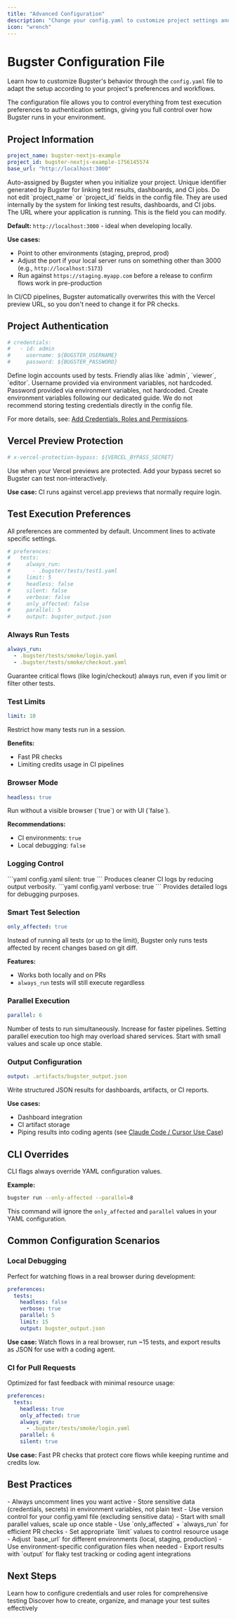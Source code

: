 ```yaml
---
title: "Advanced Configuration"
description: "Change your config.yaml to customize project settings and test execution preferences"
icon: "wrench"
---
```


# Bugster Configuration File

Learn how to customize Bugster's behavior through the `config.yaml` file to adapt the setup according to your project's preferences and workflows.

The configuration file allows you to control everything from test execution preferences to authentication settings, giving you full control over how Bugster runs in your environment.

## Project Information

```yaml config.yaml
project_name: bugster-nextjs-example
project_id: bugster-nextjs-example-1756145574
base_url: "http://localhost:3000"
```

<ResponseField name="project_name" type="string">
Auto-assigned by Bugster when you initialize your project.
</ResponseField>

<ResponseField name="project_id" type="string">
Unique identifier generated by Bugster for linking test results, dashboards, and CI jobs.
</ResponseField>

<Warning>
Do not edit `project_name` or `project_id` fields in the config file. They are used internally by the system for linking test results, dashboards, and CI jobs.
</Warning>

<ResponseField name="base_url" type="string">
The URL where your application is running. This is the field you can modify.

**Default:** `http://localhost:3000` - ideal when developing locally.

**Use cases:**
- Point to other environments (staging, preprod, prod)
- Adjust the port if your local server runs on something other than 3000 (e.g., `http://localhost:5173`)
- Run against `https://staging.myapp.com` before a release to confirm flows work in pre-production

<Note>
In CI/CD pipelines, Bugster automatically overwrites this with the Vercel preview URL, so you don't need to change it for PR checks.
</Note>
</ResponseField>

## Project Authentication

```yaml config.yaml
# credentials:
#   - id: admin
#     username: ${BUGSTER_USERNAME}
#     password: ${BUGSTER_PASSWORD}
```

<ResponseField name="credentials" type="array">
Define login accounts used by tests.

<Expandable title="Credentials Properties">
  <ResponseField name="id" type="string">
    Friendly alias like `admin`, `viewer`, `editor`.
  </ResponseField>
  
  <ResponseField name="username" type="string">
    Username provided via environment variables, not hardcoded.
  </ResponseField>
  
  <ResponseField name="password" type="string">
    Password provided via environment variables, not hardcoded.
  </ResponseField>
</Expandable>
</ResponseField>

<Tip>
Create environment variables following our dedicated guide. We do not recommend storing testing credentials directly in the config file.
</Tip>

For more details, see: [Add Credentials, Roles and Permissions](/guides/authentication).

## Vercel Preview Protection

```yaml config.yaml
# x-vercel-protection-bypass: ${VERCEL_BYPASS_SECRET}
```

<ResponseField name="x-vercel-protection-bypass" type="string">
Use when your Vercel previews are protected. Add your bypass secret so Bugster can test non-interactively.

**Use case:** CI runs against vercel.app previews that normally require login.
</ResponseField>

## Test Execution Preferences

All preferences are commented by default. Uncomment lines to activate specific settings.

```yaml config.yaml
# preferences:
#   tests:
#     always_run:
#       - .bugster/tests/test1.yaml
#     limit: 5
#     headless: false
#     silent: false
#     verbose: false
#     only_affected: false
#     parallel: 5
#     output: bugster_output.json
```

### Always Run Tests

```yaml config.yaml
always_run:
  - .bugster/tests/smoke/login.yaml
  - .bugster/tests/smoke/checkout.yaml
```

<ResponseField name="always_run" type="array">
Guarantee critical flows (like login/checkout) always run, even if you limit or filter other tests.
</ResponseField>

### Test Limits

```yaml config.yaml
limit: 10
```

<ResponseField name="limit" type="integer">
Restrict how many tests run in a session.

**Benefits:**
- Fast PR checks
- Limiting credits usage in CI pipelines
</ResponseField>

### Browser Mode

```yaml config.yaml
headless: true
```

<ResponseField name="headless" type="boolean">
Run without a visible browser (`true`) or with UI (`false`).

**Recommendations:**
- CI environments: `true`
- Local debugging: `false`
</ResponseField>

### Logging Control

<Tabs>
<Tab title="Silent Mode">
```yaml config.yaml
silent: true
```

<ResponseField name="silent" type="boolean">
Produces cleaner CI logs by reducing output verbosity.
</ResponseField>
</Tab>

<Tab title="Verbose Mode">
```yaml config.yaml
verbose: true
```

<ResponseField name="verbose" type="boolean">
Provides detailed logs for debugging purposes.
</ResponseField>
</Tab>
</Tabs>

### Smart Test Selection

```yaml config.yaml
only_affected: true
```

<ResponseField name="only_affected" type="boolean">
Instead of running all tests (or up to the limit), Bugster only runs tests affected by recent changes based on git diff.

**Features:**
- Works both locally and on PRs
- `always_run` tests will still execute regardless
</ResponseField>

### Parallel Execution

```yaml config.yaml
parallel: 6
```

<ResponseField name="parallel" type="integer">
Number of tests to run simultaneously. Increase for faster pipelines.
</ResponseField>

<Warning>
Setting parallel execution too high may overload shared services. Start with small values and scale up once stable.
</Warning>

### Output Configuration

```yaml config.yaml
output: .artifacts/bugster_output.json
```

<ResponseField name="output" type="string">
Write structured JSON results for dashboards, artifacts, or CI reports.

**Use cases:**
- Dashboard integration
- CI artifact storage
- Piping results into coding agents (see [Claude Code / Cursor Use Case](/guides/coding-agents))
</ResponseField>

## CLI Overrides

<Info>
CLI flags always override YAML configuration values.
</Info>

**Example:**
```bash
bugster run --only-affected --parallel=8
```

This command will ignore the `only_affected` and `parallel` values in your YAML configuration.

## Common Configuration Scenarios

### Local Debugging

Perfect for watching flows in a real browser during development:

```yaml config.yaml
preferences:
  tests:
    headless: false
    verbose: true
    parallel: 5
    limit: 15
    output: bugster_output.json
```

**Use case:** Watch flows in a real browser, run ~15 tests, and export results as JSON for use with a coding agent.

### CI for Pull Requests

Optimized for fast feedback with minimal resource usage:

```yaml config.yaml
preferences:
  tests:
    headless: true
    only_affected: true
    always_run:
      - .bugster/tests/smoke/login.yaml
    parallel: 6
    silent: true
```

**Use case:** Fast PR checks that protect core flows while keeping runtime and credits low.

## Best Practices

<AccordionGroup>
<Accordion title="Configuration Management">
- Always uncomment lines you want active
- Store sensitive data (credentials, secrets) in environment variables, not plain text
- Use version control for your config.yaml file (excluding sensitive data)
</Accordion>

<Accordion title="Performance Optimization">
- Start with small parallel values, scale up once stable
- Use `only_affected` + `always_run` for efficient PR checks
- Set appropriate `limit` values to control resource usage
</Accordion>

<Accordion title="Environment Strategy">
- Adjust `base_url` for different environments (local, staging, production)
- Use environment-specific configuration files when needed
- Export results with `output` for flaky test tracking or coding agent integrations
</Accordion>
</AccordionGroup>

## Next Steps

<CardGroup cols={2}>
<Card title="Authentication Setup" icon="key" href="/guides/authentication">
  Learn how to configure credentials and user roles for comprehensive testing
</Card>

<Card title="Test Management" icon="list-check" href="/guides/test-management/test-crud">
  Discover how to create, organize, and manage your test suites effectively
</Card>
</CardGroup>
